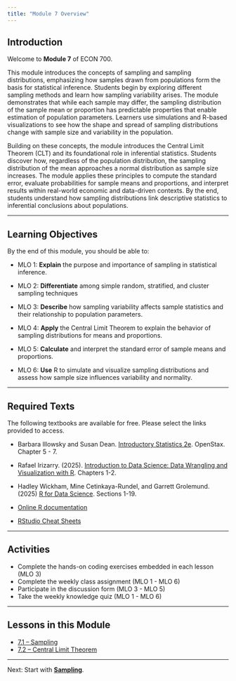 ```yaml
---
title: "Module 7 Overview"
---
```


## Introduction

Welcome to **Module 7** of ECON 700.

This module introduces the concepts of sampling and sampling distributions, emphasizing how samples drawn from populations form the basis for statistical inference. Students begin by exploring different sampling methods and learn how sampling variability arises. The module demonstrates that while each sample may differ, the sampling distribution of the sample mean or proportion has predictable properties that enable estimation of population parameters. Learners use simulations and R-based visualizations to see how the shape and spread of sampling distributions change with sample size and variability in the population.

Building on these concepts, the module introduces the Central Limit Theorem (CLT) and its foundational role in inferential statistics. Students discover how, regardless of the population distribution, the sampling distribution of the mean approaches a normal distribution as sample size increases. The module applies these principles to compute the standard error, evaluate probabilities for sample means and proportions, and interpret results within real-world economic and data-driven contexts. By the end, students understand how sampling distributions link descriptive statistics to inferential conclusions about populations.

------------------------------------------------------------------------

## Learning Objectives

By the end of this module, you should be able to:

-   MLO 1: **Explain** the purpose and importance of sampling in statistical inference.

-   MLO 2: **Differentiate** among simple random, stratified, and cluster sampling techniques

-   MLO 3: **Describe** how sampling variability affects sample statistics and their relationship to population parameters.

-   MLO 4: **Apply** the Central Limit Theorem to explain the behavior of sampling distributions for means and proportions.

-   MLO 5: **Calculate** and interpret the standard error of sample means and proportions.

-   MLO 6: **Use** R to simulate and visualize sampling distributions and assess how sample size influences variability and normality.

------------------------------------------------------------------------

## Required Texts

The following textbooks are available for free. Please select the links provided to access.

-   Barbara Illowsky and Susan Dean. [Introductory Statistics 2e](https://openstax.org/books/introductory-statistics-2e/pages/1-introduction). OpenStax. Chapter 5 - 7.

-   Rafael Irizarry. (2025). [Introduction to Data Science: Data Wrangling and Visualization with R](https://rafalab.dfci.harvard.edu/dsbook-part-1/). Chapters 1-2.

-   Hadley Wickham, Mine Cetinkaya-Rundel, and Garrett Grolemund. (2025) [R for Data Science](https://r4ds.hadley.nz/). Sections 1-19.

-   [Online R documentation](https://cran.r-project.org/manuals.html)

-   [RStudio Cheat Sheets](https://posit.co/resources/cheatsheets/)

------------------------------------------------------------------------

## Activities

-   Complete the hands-on coding exercises embedded in each lesson (MLO 3)\
-   Complete the weekly class assignment (MLO 1 - MLO 6)\
-   Participate in the discussion form (MLO 3 - MLO 5)\
-   Take the weekly knowledge quiz (MLO 1 - MLO 6)\

------------------------------------------------------------------------

## Lessons in this Module

-   [7.1 – Sampling](mod-7-1-sampling.qmd)
-   [7.2 – Central Limit Theorem](mod-7-2-central.qmd)

------------------------------------------------------------------------

Next: Start with [**Sampling**](mod-7-1-sampling.qmd).
